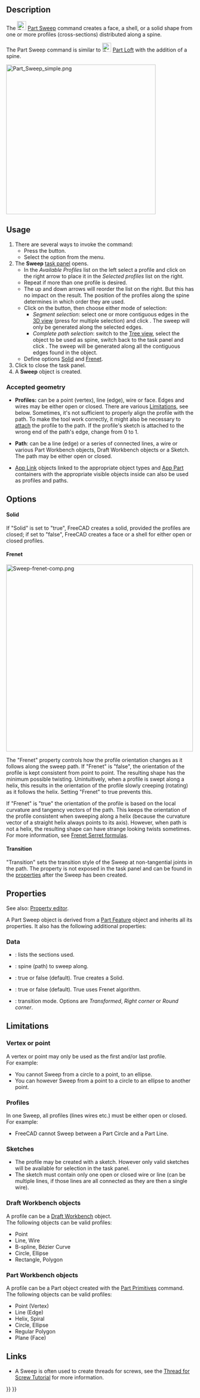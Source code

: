 <languages/>
<translate>

<!--T:17-->
{{Docnav
|[[Part_Loft|Loft]]
|[[Part_Section|Section]]
|[[Part_Workbench|Part]]
|IconL=Part_Loft.svg
|IconR=Part_Section.svg
|IconC=Workbench_Part.svg
}}

<!--T:12-->
{{GuiCommand
|Name=Part Sweep
|MenuLocation=Part → Sweep...
|Workbenches=[[Part_Workbench|Part]]
|SeeAlso=[[Part_Loft|Part Loft]]
}}

==Description== <!--T:21--> 

<!--T:2-->
The [[Image:Part_Sweep.svg|24px]] [[Part_Sweep|Part Sweep]] command creates a face, a shell, or a solid shape from one or more profiles (cross-sections) distributed along a spine.

<!--T:3-->
The Part Sweep command is similar to [[Image:Part_Loft.svg|24px]] [[Part_Loft|Part Loft]] with the addition of a spine.

</translate>
[[File:Part_Sweep_simple.png|400px]]
<translate>
<!--T:47-->
{{Caption|A solid sweep generated from a single profile (A) distributed along a spine (B)}}

==Usage== <!--T:22--> 

<!--T:16-->
# There are several ways to invoke the command:
#* Press the {{Button|[[Image:Part_Sweep.svg|16px]] [[Part_Sweep|Sweep...]]}} button.
#* Select the {{MenuCommand|Part → [[Image:Part_Sweep.svg|16px]] Sweep...}} option from the menu.
# The '''Sweep''' [[Task_panel|task panel]] opens.
#* In the ''Available Profiles'' list on the left select a profile and click on the right arrow to place it in the ''Selected profiles'' list on the right.
#* Repeat if more than one profile is desired.
#* The up and down arrows will reorder the list on the right. But this has no impact on the result. The position of the profiles along the spine determines in which order they are used.
#* Click on the {{Button|Sweep Path}} button, then choose either mode of selection:
#** ''Segment selection'': select one or more contiguous edges in the [[3D_view|3D view]] (press {{KEY|CTRL}} for multiple selection) and click {{Button|Done}}. The sweep will only be generated along the selected edges.
#** ''Complete path selection'': switch to the [[Tree_view|Tree view]], select the object to be used as spine, switch back to the task panel and click {{Button|Done}}. The sweep will be generated along all the contiguous edges found in the object.
#* Define options [[#Solid|Solid]] and [[#Frenet|Frenet]].
# Click {{Button|OK}} to close the task panel.
# A '''Sweep''' object is created.

===Accepted geometry=== <!--T:23-->

<!--T:4-->
* '''Profiles:''' can be a point (vertex), line (edge), wire or face. Edges and wires may be either open or closed. There are various [[#Limitations|Limitations]], see below. Sometimes, it's not sufficient to properly align the profile with the path. To make the tool work correctly, it might also be necessary to [[Part_EditAttachment|attach]] the profile to the path. If the profile's sketch is attached to the wrong end of the path's edge, change {{PropertyData|Map Path Parameter}} from 0 to 1.

<!--T:5-->
* '''Path''': can be a line (edge) or a series of connected lines, a wire or various Part Workbench objects, Draft Workbench objects or a Sketch. The path may be either open or closed.

<!--T:30-->
* [[App_Link|App Link]] objects linked to the appropriate object types and [[App_Part|App Part]] containers with the appropriate visible objects inside can also be used as profiles and paths. {{Version|0.20}}

==Options== <!--T:46-->

====Solid==== <!--T:25-->

<!--T:7-->
If "Solid" is set to "true", FreeCAD creates a solid, provided the profiles are closed; if set to "false", FreeCAD creates a face or a shell for either open or closed profiles.

====Frenet==== <!--T:26-->

</translate>
[[File:Sweep-frenet-comp.png|500px|right]]
<translate>

<!--T:8-->
The "Frenet" property controls how the profile orientation changes as it follows along the sweep path. If "Frenet" is "false", the orientation of the profile is kept consistent from point to point. The resulting shape has the minimum possible twisting. Unintuitively, when a profile is swept along a helix, this results in the orientation of the profile slowly creeping (rotating) as it follows the helix. Setting "Frenet" to true prevents this.

<!--T:14-->
If "Frenet" is "true" the orientation of the profile is based on the local curvature and tangency vectors of the path. This keeps the orientation of the profile consistent when sweeping along a helix (because the curvature vector of a straight helix always points to its axis). However, when path is not a helix, the resulting shape can have strange looking twists sometimes. For more information, see [http://en.wikipedia.org/wiki/Frenet%E2%80%93Serret_formulas Frenet Serret formulas].

====Transition==== <!--T:27-->

<!--T:6-->
"Transition" sets the transition style of the Sweep at non-tangential joints in the path. The property is not exposed in the task panel and can be found in the [[Property_editor|properties]] after the Sweep has been created.

==Properties== <!--T:24-->

<!--T:31-->
See also: [[Property_editor|Property editor]].

<!--T:32-->
A Part Sweep object is derived from a [[Part_Feature|Part Feature]] object and inherits all its properties. It also has the following additional properties:

===Data=== <!--T:33-->

<!--T:34-->
{{TitleProperty|Sweep}}

<!--T:35-->
* {{PropertyData|Sections|LinkList}}: lists the sections used.
* {{PropertyData|Spine|LinkSub}}: spine (path) to sweep along.
* {{PropertyData|Solid|Bool}}: true or false (default). True creates a Solid.
* {{PropertyData|Frenet|Bool}}: true or false (default). True uses Frenet algorithm.
* {{PropertyData|Transition|Enumeration}}: transition mode. Options are ''Transformed'', ''Right corner'' or ''Round corner''.

==Limitations== <!--T:36-->

===Vertex or point=== <!--T:37-->

<!--T:38-->
A vertex or point may only be used as the first and/or last profile.<br>
For example:
* You cannot Sweep from a circle to a point, to an ellipse. 
* You can however Sweep from a point to a circle to an ellipse to another point.

===Profiles=== <!--T:39-->

<!--T:48-->
In one Sweep, all profiles (lines wires etc.) must be either open or closed.<br>
For example:
* FreeCAD cannot Sweep between a Part Circle and a Part Line.

===Sketches=== <!--T:40-->

<!--T:41-->
* The profile may be created with a sketch. However only valid sketches will be available for selection in the task panel.
* The sketch must contain only one open or closed wire or line (can be multiple lines, if those lines are all connected as they are then a single wire).

===Draft Workbench objects=== <!--T:42-->

<!--T:43-->
A profile can be a [[Draft_Workbench|Draft Workbench]] object.<br>
The following objects can be valid profiles:
* Point
* Line, Wire
* B-spline, Bézier Curve
* Circle, Ellipse
* Rectangle, Polygon

===Part Workbench objects=== <!--T:44-->

<!--T:45-->
A profile can be a Part object created with the [[Part_Primitives|Part Primitives]] command.<br>
The following objects can be valid profiles:
* Point (Vertex)
* Line (Edge)  
* Helix, Spiral
* Circle, Ellipse
* Regular Polygon
* Plane (Face)

==Links== <!--T:29-->

<!--T:15-->
* A Sweep is often used to create threads for screws, see the [[Thread_for_Screw_Tutorial|Thread for Screw Tutorial]] for more information.


<!--T:18-->
{{Docnav
|[[Part_Loft|Loft]]
|[[Part_Section|Section]]
|[[Part_Workbench|Part]]
|IconL=Part_Loft.svg
|IconR=Part_Section.svg
|IconC=Workbench_Part.svg
}}

</translate>
{{Part Tools navi{{#translation:}}}}
{{Userdocnavi{{#translation:}}}}